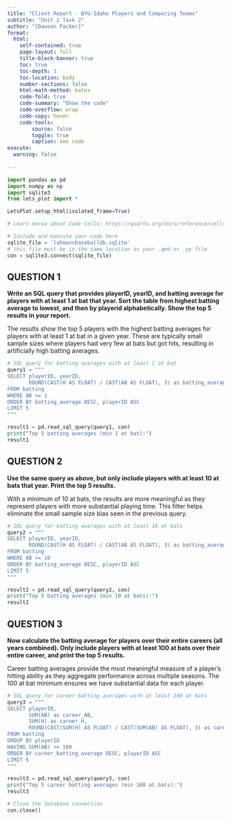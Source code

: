 ---
title: "Client Report - BYU-Idaho Players and Comparing Teams"
subtitle: "Unit 2 Task 2"
author: "[Dawson Packer]"
format:
  html:
    self-contained: true
    page-layout: full
    title-block-banner: true
    toc: true
    toc-depth: 3
    toc-location: body
    number-sections: false
    html-math-method: katex
    code-fold: true
    code-summary: "Show the code"
    code-overflow: wrap
    code-copy: hover
    code-tools:
        source: false
        toggle: true
        caption: See code
execute: 
  warning: false
    
---

```{python}
import pandas as pd 
import numpy as np
import sqlite3
from lets_plot import *

LetsPlot.setup_html(isolated_frame=True)
```


```{python}
# Learn morea about Code Cells: https://quarto.org/docs/reference/cells/cells-jupyter.html

# Include and execute your code here
sqlite_file = 'lahmansbaseballdb.sqlite'
# this file must be in the same location as your .qmd or .py file
con = sqlite3.connect(sqlite_file)
```

## QUESTION 1

__Write an SQL query that provides playerID, yearID, and batting average for players with at least 1 at bat that year. Sort the table from highest batting average to lowest, and then by playerid alphabetically. Show the top 5 results in your report.__

The results show the top 5 players with the highest batting averages for players with at least 1 at bat in a given year. These are typically small sample sizes where players had very few at bats but got hits, resulting in artificially high batting averages.

```{python}
# SQL query for batting averages with at least 1 at bat
query1 = """
SELECT playerID, yearID, 
       ROUND(CAST(H AS FLOAT) / CAST(AB AS FLOAT), 3) as batting_average
FROM batting 
WHERE AB >= 1
ORDER BY batting_average DESC, playerID ASC
LIMIT 5
"""

result1 = pd.read_sql_query(query1, con)
print("Top 5 batting averages (min 1 at bat):")
result1
```


## QUESTION 2

__Use the same query as above, but only include players with at least 10 at bats that year. Print the top 5 results.__  

With a minimum of 10 at bats, the results are more meaningful as they represent players with more substantial playing time. This filter helps eliminate the small sample size bias seen in the previous query.

```{python}
# SQL query for batting averages with at least 10 at bats
query2 = """
SELECT playerID, yearID, 
       ROUND(CAST(H AS FLOAT) / CAST(AB AS FLOAT), 3) as batting_average
FROM batting 
WHERE AB >= 10
ORDER BY batting_average DESC, playerID ASC
LIMIT 5
"""

result2 = pd.read_sql_query(query2, con)
print("Top 5 batting averages (min 10 at bats):")
result2
```


## QUESTION 3

__Now calculate the batting average for players over their entire careers (all years combined). Only include players with at least 100 at bats over their entire career, and print the top 5 results.__

Career batting averages provide the most meaningful measure of a player's hitting ability as they aggregate performance across multiple seasons. The 100 at bat minimum ensures we have substantial data for each player.

```{python}
# SQL query for career batting averages with at least 100 at bats
query3 = """
SELECT playerID, 
       SUM(AB) as career_AB,
       SUM(H) as career_H,
       ROUND(CAST(SUM(H) AS FLOAT) / CAST(SUM(AB) AS FLOAT), 3) as career_batting_average
FROM batting 
GROUP BY playerID
HAVING SUM(AB) >= 100
ORDER BY career_batting_average DESC, playerID ASC
LIMIT 5
"""

result3 = pd.read_sql_query(query3, con)
print("Top 5 career batting averages (min 100 at bats):")
result3
```

```{python}
# Close the database connection
con.close()
```